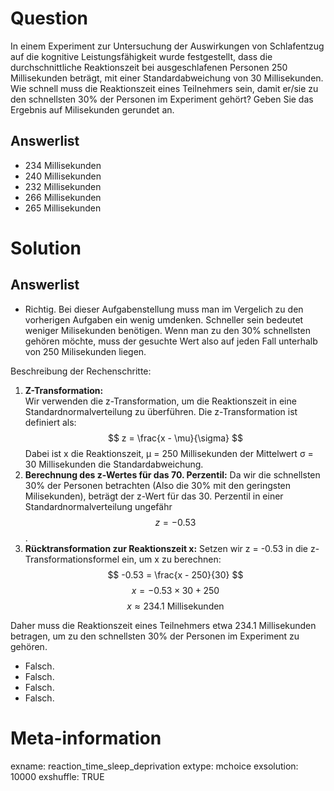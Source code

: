 Question 
======== 

In einem Experiment zur Untersuchung der Auswirkungen von Schlafentzug auf die kognitive Leistungsfähigkeit wurde festgestellt, dass die durchschnittliche Reaktionszeit bei ausgeschlafenen Personen 250 Millisekunden beträgt, mit einer Standardabweichung von 30 Millisekunden. Wie schnell muss die Reaktionszeit eines Teilnehmers sein, damit er/sie zu den schnellsten 30% der Personen im Experiment gehört? Geben Sie das Ergebnis auf Milisekunden gerundet an. 

Answerlist
----------

* 234 Millisekunden
* 240 Millisekunden
* 232 Millisekunden
* 266 Millisekunden
* 265 Millisekunden

Solution
========

Answerlist
----------

* Richtig. Bei dieser Aufgabenstellung muss man im Vergelich zu den vorherigen Aufgaben ein wenig umdenken. Schneller sein bedeutet weniger Milisekunden benötigen. Wenn man zu den 30% schnellsten gehören möchte, muss der gesuchte Wert also auf jeden Fall unterhalb von 250 Milisekunden liegen. <br>

Beschreibung der Rechenschritte: <br>

1. **Z-Transformation:** <br>
   Wir verwenden die z-Transformation, um die Reaktionszeit in eine Standardnormalverteilung zu überführen.
   Die z-Transformation ist definiert als:
   $$ z = \frac{x - \mu}{\sigma} $$
   Dabei ist x die Reaktionszeit, μ = 250 Millisekunden der Mittelwert σ = 30 Millisekunden die Standardabweichung.
<br>
2. **Berechnung des z-Wertes für das 70. Perzentil:**
   Da wir die schnellsten 30% der Personen betrachten (Also die 30% mit den geringsten Milisekunden), beträgt der z-Wert für das 30. Perzentil in einer Standardnormalverteilung ungefähr $$ z = -0.53 $$.
<br>
3. **Rücktransformation zur Reaktionszeit x:**
   Setzen wir z = -0.53 in die z-Transformationsformel ein, um x zu berechnen:
   $$ -0.53 = \frac{x - 250}{30} $$
   $$ x = -0.53 \times 30 + 250 $$
   $$ x \approx 234.1 \text{ Millisekunden} $$

Daher muss die Reaktionszeit eines Teilnehmers etwa 234.1 Millisekunden betragen, um zu den schnellsten 30% der Personen im Experiment zu gehören.

* Falsch.
* Falsch.
* Falsch.
* Falsch.

Meta-information
================
exname: reaction_time_sleep_deprivation
extype: mchoice 
exsolution: 10000
exshuffle: TRUE
